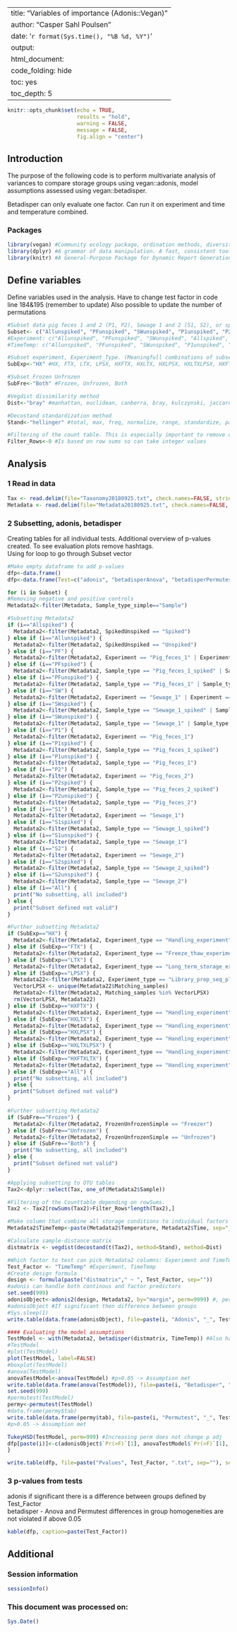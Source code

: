 
---
title: "Variables of importance (Adonis::Vegan)"
author: "Casper Sahl Poulsen"
date: '`r format(Sys.time(), "%B %d, %Y")`'
output:
  html_document:
    code_folding: hide
    toc: yes
    toc_depth: 5
---

```{r setup, include=FALSE}
knitr::opts_chunk$set(echo = TRUE, 
                      results = "hold", 
                      warning = FALSE, 
                      message = FALSE,
                      fig.align = "center")
```

## Introduction
The purpose of the following code is to perform multivariate analysis of variances to compare storage groups using vegan::adonis, model assumptions assessed using vegan::betadisper.  

Betadisper can only evaluate one factor. Can run it on experiment and time and temperature combined.  



### Packages 
```{r}
library(vegan) #Community ecology package, ordination methods, diversity analysis and other functions for community and vegetation ecologists. help(package="vegan")
library(dplyr) #A grammar of data manipulation. A fast, consistent tool for working with data frame like objects. help(package="dplyr")
library(knitr) #A General-Purpose Package for Dynamic Report Generation in R help(package="knitr")
```

## Define variables
Define variables used in the analysis. Have to change test factor in code line 184&195 (remember to update) 
Also possible to update the number of permutations
```{r}
#Subset data pig feces 1 and 2 (P1, P2), Sewage 1 and 2 (S1, S2), or spiked unspiked
Subset<- c("Allunspiked", "PFunspiked", "SWunspiked", "P1unspiked", "P2unspiked", "S1unspiked", "S2unspiked", "Allspiked", "PFspiked", "SWspiked", "P1spiked", "P2spiked", "S1spiked", "S2spiked")
#Experiment: c("Allunspiked", "PFunspiked", "SWunspiked", "Allspiked", "PFspiked", "SWspiked") 
#TimeTemp: c("Allunspiked", "PFunspiked", "SWunspiked", "P1unspiked", "P2unspiked", "S1unspiked", "S2unspiked", "Allspiked", "PFspiked", "SWspiked", "P1spiked", "P2spiked", "S1spiked", "S2spiked")

#Subset experiment, Experiment_Type. (Meaningfull combinations of subset and SubExp: HX=All, FTX=P1&S1, LTX=P1&S1, LPSX=All unspiked, HXFTX=P1&S1, HXLTX=P1&S1, HXLPSX=All unspiked, HXLTXLPSX=P1&S1 unspiked)
SubExp<-"HX" #HX, FTX, LTX, LPSX, HXFTX, HXLTX, HXLPSX, HXLTXLPSX, HXFTXLTX, All 

#Subset Frozen Unfrozen
SubFre<-"Both" #Frozen, Unfrozen, Both

#Vegdist dissimilarity method
Dist<-"bray" #manhattan, euclidean, canberra, bray, kulczynski, jaccard, gower, altGower, morisita, horn, mountford, raup, binomial, chao, cao or mahalanobis

#Decostand standardization method
Stand<-"hellinger" #total, max, freq, normalize, range, standardize, pa, chi.square, hellinger, log

#Filtering of the count table. This is especially important to remove organisms after subsetting that are for instance not represented in pig feces 1 spiked ..., In the MAplot you can also see that the removed organisms are the low abundant ones that are already shrunk
Filter_Rows<-0 #Is based on row sums so can take integer values 
```


## Analysis
### 1 Read in data
```{r}
Tax <- read.delim(file="Taxonomy20180925.txt", check.names=FALSE, stringsAsFactors=FALSE, strip.white=TRUE)
Metadata <- read.delim(file="Metadata20180925.txt", check.names=FALSE, stringsAsFactors=FALSE, strip.white=TRUE)
```

### 2 Subsetting, adonis, betadisper
Creating tables for all individual tests. Additional overview of p-values created. To see evaluation plots remove hashtags.   
Using for loop to go through Subset vector
```{r}
#Make empty dataframe to add p-values
dfp<-data.frame()
dfp<-data.frame(Test=c("adonis", "betadisperAnova", "betadisperPermutest"))

for (i in Subset) {
#Removing negative and positive controls
Metadata2<-filter(Metadata, Sample_type_simple=="Sample")

#Subsetting Metadata2
if (i=="Allspiked") {
  Metadata2<-filter(Metadata2, SpikedUnspiked == "Spiked")
} else if (i=="Allunspiked") {
  Metadata2<-filter(Metadata2, SpikedUnspiked == "Unspiked")
} else if (i=="PF") {
  Metadata2<-filter(Metadata2, Experiment == "Pig_feces_1" | Experiment == "Pig_feces_2")
} else if (i=="PFspiked") {
  Metadata2<-filter(Metadata2, Sample_type == "Pig_feces_1_spiked" | Sample_type == "Pig_feces_2_spiked")
} else if (i=="PFunspiked") {
  Metadata2<-filter(Metadata2, Sample_type == "Pig_feces_1" | Sample_type == "Pig_feces_2")
} else if (i=="SW") {
  Metadata2<-filter(Metadata2, Experiment == "Sewage_1" | Experiment == "Sewage_2")
} else if (i=="SWspiked") {
  Metadata2<-filter(Metadata2, Sample_type == "Sewage_1_spiked" | Sample_type == "Sewage_2_spiked")
} else if (i=="SWunspiked") {
  Metadata2<-filter(Metadata2, Sample_type == "Sewage_1" | Sample_type == "Sewage_2")
} else if (i=="P1") {
  Metadata2<-filter(Metadata2, Experiment == "Pig_feces_1")
} else if (i=="P1spiked") {
  Metadata2<-filter(Metadata2, Sample_type == "Pig_feces_1_spiked")
} else if (i=="P1unspiked") {
  Metadata2<-filter(Metadata2, Sample_type == "Pig_feces_1")
} else if (i=="P2") {
  Metadata2<-filter(Metadata2, Experiment == "Pig_feces_2")
} else if (i=="P2spiked") {
  Metadata2<-filter(Metadata2, Sample_type == "Pig_feces_2_spiked")
} else if (i=="P2unspiked") {
  Metadata2<-filter(Metadata2, Sample_type == "Pig_feces_2")
} else if (i=="S1") {
  Metadata2<-filter(Metadata2, Experiment == "Sewage_1")
} else if (i=="S1spiked") {
  Metadata2<-filter(Metadata2, Sample_type == "Sewage_1_spiked")
} else if (i=="S1unspiked") {
  Metadata2<-filter(Metadata2, Sample_type == "Sewage_1")
} else if (i=="S2") {
  Metadata2<-filter(Metadata2, Experiment == "Sewage_2")
} else if (i=="S2spiked") {
  Metadata2<-filter(Metadata2, Sample_type == "Sewage_2_spiked")
} else if (i=="S2unspiked") {
  Metadata2<-filter(Metadata2, Sample_type == "Sewage_2")
} else if (i=="All") {
  print("No subsetting, all included")
} else {
  print("Subset defined not valid")
}

#Further subsetting Metadata2
if (SubExp=="HX") {
  Metadata2<-filter(Metadata2, Experiment_type == "Handling_experiment")
} else if (SubExp=="FTX") {
  Metadata2<-filter(Metadata2, Experiment_type == "Freeze_thaw_experiment")
} else if (SubExp=="LTX") {
  Metadata2<-filter(Metadata2, Experiment_type == "Long_term_storage_experiment")
} else if (SubExp=="LPSX") {
  Metadata22<-filter(Metadata2, Experiment_type == "Library_prep_seq_platform_experiment")
  VectorLPSX <- unique(Metadata22$Matching_samples)
  Metadata2<-filter(Metadata2, Matching_samples %in% VectorLPSX)
  rm(VectorLPSX, Metadata22)
} else if (SubExp=="HXFTX") {
  Metadata2<-filter(Metadata2, Experiment_type == "Handling_experiment" | Experiment_type == "Freeze_thaw_experiment")
} else if (SubExp=="HXLTX") {
  Metadata2<-filter(Metadata2, Experiment_type == "Handling_experiment" | Experiment_type == "Long_term_storage_experiment")
} else if (SubExp=="HXLPSX") {
  Metadata2<-filter(Metadata2, Experiment_type == "Handling_experiment" | Experiment_type == "Library_prep_seq_platform_experiment")
} else if (SubExp=="HXLTXLPSX") {
  Metadata2<-filter(Metadata2, Experiment_type == "Handling_experiment" | Experiment_type == "Long_term_storage_experiment" | Experiment_type == "Library_prep_seq_platform_experiment")
} else if (SubExp=="HXFTXLTX") {
  Metadata2<-filter(Metadata2, Experiment_type == "Handling_experiment" | Experiment_type == "Freeze_thaw_experiment" | Experiment_type == "Long_term_storage_experiment")
} else if (SubExp=="All") {
  print("No subsetting, all included")
} else {
  print("Subset defined not valid")
}

#Further subsetting Metadata2
if (SubFre=="Frozen") {
  Metadata2<-filter(Metadata2, FrozenUnfrozenSimple == "Freezer")
} else if (SubFre=="Unfrozen") {
  Metadata2<-filter(Metadata2, FrozenUnfrozenSimple == "Unfrozen")
} else if (SubFre=="Both") {
  print("No subsetting, all included")
} else {
  print("Subset defined not valid")
}

#Applying subsetting to OTU tables 
Tax2<-dplyr::select(Tax, one_of(Metadata2$Sample))

#Filtering of the Counttable depending on rowSums. 
Tax2 <- Tax2[rowSums(Tax2)>Filter_Rows*length(Tax2),]

#Make column that combine all storage conditions to individual factors in the following test
Metadata2$TimeTemp<-paste(Metadata2$Temperature, Metadata2$Time, sep="_")

#Calculate sample-distance matrix 
distmatrix <- vegdist(decostand(t(Tax2), method=Stand), method=Dist)

#Which factor to test can pick Metadata2 columns: Experiment and TimeTemp 
Test_Factor <- "TimeTemp" #Experiment, TimeTemp
#Create design formula
design <- formula(paste("distmatrix"," ~ ", Test_Factor, sep=""))
#adonis can handle both continous and factor predictors 
set.seed(999)
adonisObject<-adonis2(design, Metadata2, by="margin", perm=9999) #, perm=999 can increase to get exact p-values  
#adonisObject #If significant then difference between groups 
#Sys.sleep(1)
write.table(data.frame(adonisObject), file=paste(i, "Adonis", "_", Test_Factor, ".txt", sep=""), sep="\t", dec=".", row.names = T, quote = F)

#### Evaluating the model assumptions  
TestModel <- with(Metadata2, betadisper(distmatrix, TimeTemp)) #Also have to change here Experiment or TimeTemp Can not run betadisper with multiple independant variables
#TestModel
#plot(TestModel)
plot(TestModel, label=FALSE)
#boxplot(TestModel)
#anova(TestModel)
anovaTestModel<-anova(TestModel) #p>0.05 -> Assumption met
write.table(data.frame(anova(TestModel)), file=paste(i, "Betadisper", "_", Test_Factor, ".txt", sep=""), sep="\t", dec=".", row.names = T, quote = F)
set.seed(999)
#permutest(TestModel)
permy<-permutest(TestModel) 
#data.frame(permy$tab)
write.table(data.frame(permy$tab), file=paste(i, "Permutest", "_", Test_Factor, ".txt", sep=""), sep="\t", dec=".", row.names = T, quote = F)
#p>0.05 -> Assumption met

TukeyHSD(TestModel, perm=999) #Increasing perm does not change p adj
dfp[paste(i)]<-c(adonisObject$`Pr(>F)`[1], anovaTestModel$`Pr(>F)`[1], permy$tab$`Pr(>F)`[1])
}

write.table(dfp, file=paste("Pvalues", Test_Factor, ".txt", sep=""), sep="\t", dec=".", row.names = T, quote = F)
```

### 3 p-values from tests
adonis if significant there is a difference between groups defined by Test_Factor  
betadisper - Anova and Permutest differences in group homogeneities are not violated if above 0.05  
```{r}
kable(dfp, caption=paste(Test_Factor))
```


## Additional
### Session information
```{r session_info}
sessionInfo()
```

### This document was processed on: 
```{r}
Sys.Date()
```